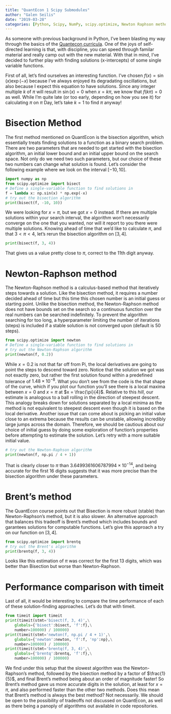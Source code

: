 ```yaml
---
title: "QuantEcon 1 Scipy Submodules"
author: "Galen Seilis"
date: "2019-03-28"
categories: [Python, Scipy, NumPy, scipy.optimize, Newton Raphson method, Brents method, timeit, bisect method, optimization]
---
```


As someone with previous background in Python, I've been blasting my way through the basics of the [Quantecon curricula](https://lectures.quantecon.org/py/). One of the joys of self-directed learning is that, with discipline, you can speed through familar material and really camp out with the new material. With that in mind, I've decided to further play with finding solutions (x-intercepts) of some single variable functions.

First of all, let's find ourselves an interesting function. I've chosen $f(x) = \sin(x) \exp(-x)$ because I've always enjoyed its degradating oscillations, but also because I expect this equation to have solutions. Since any integer multiple $k$ of $\pi$ will result in $\sin(x) = 0$ when $x = k \pi$, we know that $f(k \pi) = 0$ as well. While I'm quite late (or too early, depending on how you see it) for calculating $\pi$ on $\pi$ Day, let's take $k = 1$ to find $\pi$ anyway!

# Bisection Method
The first method mentioned on QuantEcon is the bisection algorithm, which essentially treats finding solutions to a function as a binary search problem. There are two parameters that are needed to get started with the bisection algorithm, an initial lower bound and an initial upper bound on the search space. Not only do we need two such parameters, but our choice of these two numbers can change what solution is found. Let's consider the following example where we look on the interval $[-10, 10]$.

```python
import numpy as np
from scipy.optimize import bisect
# Define a single-variable function to find solutions in
f = lambda x: np.sin(x) * np.exp(-x)
# try out the bisection algorithm
print(bisect(f, -10, 10))
```

We were looking for $x = \pi$, but we got $x = 0$ instead. If there are multiple solutions within your search interval, the algorithm won't necessarily converge on the one that you wanted, nor will it report to you there were multiple solutions. Knowing ahead of time that we'd like to calculate $\pi$, and that $3 < \pi < 4$, let's rerun the bisection algorithm on $[3, 4]$.

```python
print(bisect(f, 3, 4))
```

That gives us a value pretty close to $\pi$, correct to the $11$th digit anyway.

# Newton-Raphson method
The Newton-Raphson method is a calculus-based method that iteratively steps towards a solution. Like the bisection method, it requires a number decided ahead of time but this time this chosen number is an initial guess or starting point. Unlike the bisection method, the Newton-Raphson method does not have bounds set on the search so a continuous function over the real numbers can be searched indefinitely. To prevent the algorithm searching for too long, a hyperparameter limiting the number of iterations (steps) is included if a stable solution is not converged upon (default is $50$ steps).

```python
from scipy.optimize import newton
# Define a single-variable function to find solutions in
# try out the Newton-Raphson algorithm
print(newton(f, 0.2))
```

While $x = 0.2$ is not that far off from Pi, the local derivatives are going to point the steps to descend toward zero. Notice that the solution we got was not exactly zero, but rather the first solution found within a predefined tolerance of $1.48 \times 10^{-8}$. What you don't see from the code is the that shape of the curve, which if you plot our function you'll see there is a local maxima between $x = 0$ and $x = \pi$ at $x = \frac{\pi}{4}$. Relative to this *hill*, our estimate is analogous to a ball rolling in the direction of steepest descent. This analogy breaks down for solutions separated by a local minima as the method is not equivalent to steepest descent even though it is based on the local derivative. Another issue that can come about is picking an initial value close to an extrema because the results can be unstable, allowing incredibly large jumps across the domain. Therefore, we should be cautious about our choice of initial guess by doing some exploration of function's properties before attempting to estimate the solution. Let's retry with a more suitable initial value.

```python
# try out the Newton-Raphson algorithm
print(newton(f, np.pi / 4 + 1))
```

That is clearly closer to $\pi$ than $3.6499361606787994 \times 10^{-14}$, and being accurate for the first $16$ digits suggests that it was more precise than the bisection algorithm under these parameters.

# Brent's method

The QuantEcon course points out that Bisection is more robust (stable) than Newton-Raphson's method, but it is also slower. An alternative approach that balances this tradeoff is Brent's method which includes bounds and garantees solutions for computable functions. Let's give this approach a try on our function on $[3, 4]$.

```python
from scipy.optimize import brentq
# try out the Brent's algorithm
print(brentq(f, 3, 4))
```

Looks like this estimation of $\pi$ was correct for the first $13$ digits, which was better than Bisection but worse than Newton-Raphson.

# Performance comparison with timeit
Last of all, it would be interesting to compare the time performance of each of these solution-finding approaches. Let's do that with timeit.
```python
from timeit import timeit
print(timeit(stmt='bisect(f, 3, 4)',\
    globals={'bisect':bisect, 'f':f},\
    number=100000) / 100000)
print(timeit(stmt='newton(f, np.pi / 4 + 1)',\
    globals={'newton':newton, 'f':f, 'np':np},\
    number=100000) / 100000)
print(timeit(stmt='brentq(f, 3, 4)',\
    globals={'brentq':brentq, 'f':f},\
    number=100000) / 100000)
```

We find under this setup that the slowest algorithm was the Newton-Raphson's method, followed by the bisection method by a factor of $\frac{1}{5}$, and final Brent's method being about an order of magnitude faster! So Brent's method gave us more accurate digits in the solution, at least for $x = \pi$, and also performed faster than the other two methods. Does this mean that Brent's method is always the best method? Not necessarily. We should be open to the possibility of tradeoffs not discussed on QuantEcon, as well as there being a panoply of algorithms out available in code repositories.

